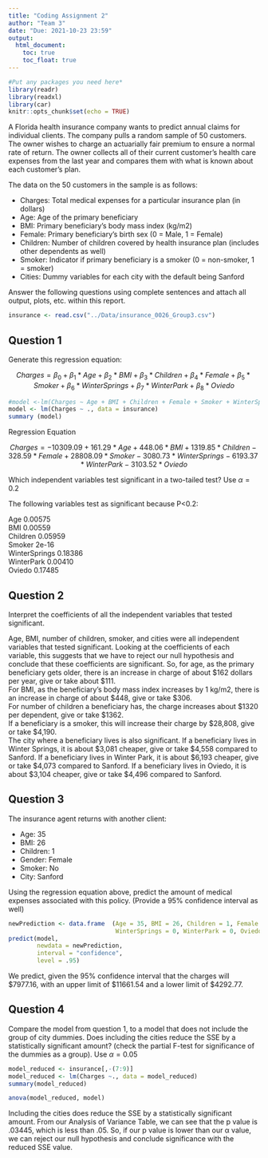 ---
title: "Coding Assignment 2"
author: "Team 3"
date: "Due: 2021-10-23 23:59"
output: 
  html_document:
    toc: true
    toc_float: true
---

```{r setup, include=FALSE}
#Put any packages you need here*
library(readr)
library(readxl)
library(car)
knitr::opts_chunk$set(echo = TRUE)
```

A Florida health insurance company wants to predict annual claims for individual clients. The company pulls a random sample of 50 customers. The owner wishes to charge an actuarially fair premium to ensure a normal rate of return. The owner collects all of their current customer’s health care expenses from the last year and compares them with what is known about each customer’s plan. 

The data on the 50 customers in the sample is as follows:

-	Charges: Total medical expenses for a particular insurance plan (in dollars)
-	Age: Age of the primary beneficiary
-	BMI: Primary beneficiary’s body mass index (kg/m2)
-	Female: Primary beneficiary’s birth sex (0 = Male, 1 = Female)
-	Children: Number of children covered by health insurance plan (includes other dependents as well)
-	Smoker: Indicator if primary beneficiary is a smoker (0 = non-smoker, 1 = smoker)
-	Cities: Dummy variables for each city with the default being Sanford

Answer the following questions using complete sentences and attach all output, plots, etc. within this report.


```{r dataset, include=FALSE}
insurance <- read.csv("../Data/insurance_0026_Group3.csv")
```


## Question 1

Generate this regression equation:

$$Charges = \beta_{0}+\beta_{1}*Age+\beta_{2}*BMI+\beta_{3}*Children + \beta_{4}*Female + \beta_{5}*Smoker + \beta_{6}*WinterSprings + \beta_{7}*WinterPark + \beta_{8}*Oviedo$$

```{r q1}
#model <-lm(Charges ~ Age + BMI + Children + Female + Smoker + WinterSprings + WinterPark + Oviedo, data = insurance)
model <- lm(Charges ~ ., data = insurance)
summary (model)
```
Regression Equation

$$Charges = -10309.09 + 161.29*Age + 448.06*BMI + 1319.85*Children - 328.59*Female + 28808.09*Smoker - 3080.73*WinterSprings - 6193.37*WinterPark - 3103.52*Oviedo$$

Which independent variables test significant in a two-tailed test? Use $\alpha = 0.2$

The following variables test as significant because P<0.2:

Age              0.00575</br> 
BMI              0.00559</br> 
Children         0.05959</br>
Smoker           2e-16</br>
WinterSprings    0.18386</br> 
WinterPark       0.00410</br>
Oviedo           0.17485</br>

## Question 2

Interpret the coefficients of all the independent variables that tested significant.

Age, BMI, number of children, smoker, and cities were all independent variables that tested significant. Looking at the coefficients of each variable, this suggests that we have to reject our null hypothesis and conclude that these coefficients are significant. So, for age, as the primary beneficiary gets older, there is an increase in charge of about $162 dollars per year, give or take about $111.</br>
For BMI, as the beneficiary’s body mass index increases by 1 kg/m2, there is an increase in charge of about $448, give or take $306.</br>
For number of children a beneficiary has, the charge increases about $1320 per dependent, give or take $1362.</br>
If a beneficiary is a smoker, this will increase their charge by $28,808, give or take $4,190.</br> 
The city where a beneficiary lives is also significant. If a beneficiary lives in Winter Springs, it is about $3,081 cheaper, give or take $4,558 compared to Sanford. If a beneficiary lives in Winter Park, it is about $6,193 cheaper, give or take $4,073 compared to Sanford. If a beneficiary lives in Oviedo, it is about $3,104 cheaper, give or take $4,496 compared to Sanford.


## Question 3

The insurance agent returns with another client:

- Age: 35
- BMI: 26
- Children: 1
- Gender: Female
- Smoker: No
- City: Sanford

Using the regression equation above, predict the amount of medical expenses associated with this policy. (Provide a 95% confidence interval as well)

```{r q3}
newPrediction <- data.frame  (Age = 35, BMI = 26, Children = 1, Female = 1, Smoker = 0,
                              WinterSprings = 0, WinterPark = 0, Oviedo = 0)
predict(model,
        newdata = newPrediction,
        interval = "confidence",
        level = .95)

```
We predict, given the 95% confidence interval that the charges will $7977.16, with an upper limit of $11661.54 and a lower limit of $4292.77.

## Question 4

Compare the model from question 1, to a model that does not include the group of city dummies. Does including the cities reduce the SSE by a statistically significant amount? (check the partial F-test for significance of the dummies as a group). Use $\alpha = 0.05$

```{r q4}
model_reduced <- insurance[,-(7:9)]
model_reduced <- lm(Charges ~., data = model_reduced)
summary(model_reduced)

```
```{r}
anova(model_reduced, model)
```
Including the cities does reduce the SSE by a statistically significant amount. From our Analysis of Variance Table, we can see that the p value is .03445, which is less than .05. So, if our p value is lower than our α value, we can reject our null hypothesis and conclude significance with the reduced SSE value.

